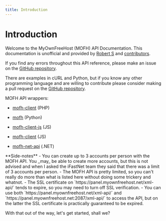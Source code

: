 ```yaml
---
title: Introduction
---
```



# Introduction

Welcome to the MyOwnFreeHost (MOFH) API Documentation. This documentation is unofficial and provided by [Robert S](https://robert-s.dev) and [contributors](https://github.com/Wallvon/MOFH-API-Docs/graphs/contributors).

If you find any errors throughout this API reference, please make an issue on the [GitHub repository](https://github.com/Wallvon/MOFH-API-Docs/issues/new).

There are examples in cURL and Python, but if you know any other programming language and are willing to contribute please consider making a pull request on the [GitHub repository](https://github.com/Wallvon/MOFH-API-Docs).

MOFH API wrappers:

* [mofh-client](https://github.com/InfinityFreeHosting/mofh-client) (PHP)

* [mofh](https://github.com/Wallvon/mofh) (Python)

* [mofh-client-js](https://www.npmjs.com/package/mofh-client-js) (JS)

* [mofh-client](https://www.npmjs.com/package/mofh-client) (JS)

* [mofh-net-api](https://github.com/ptobuon/mofh-net-api) (.NET)

<Callout emoji="💡">
**Side-notes**
- You can create up to 3 accounts per person with the MOFH API. You _may_ be able to create more accounts, but this is not advised and when I asked the iFastNet team they said that there was a limit of 3 accounts per person.
- The MOFH API is pretty limited, so you can't really do more than what is listed here without doing some trickery and whatnot.
- The SSL certificate on `https://panel.myownfreehost.net/xml-api/` tends to expire, so you may need to turn off SSL verification.
- You can use both `https://panel.myownfreehost.net/xml-api/` and `https://panel.myownfreehost.net:2087/xml-api/` to access the API, but on the latter the SSL certificate is practically guaranteed to be expired.
</Callout>

With that out of the way, let's get started, shall we?
